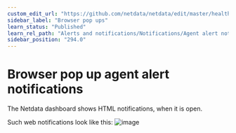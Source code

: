 ```yaml
---
custom_edit_url: "https://github.com/netdata/netdata/edit/master/health/notifications/web/README.md"
sidebar_label: "Browser pop ups"
learn_status: "Published"
learn_rel_path: "Alerts and notifications/Notifications/Agent alert notifications"
sidebar_position: "294.0"
---
```



# Browser pop up agent alert notifications

The Netdata dashboard shows HTML notifications, when it is open.

Such web notifications look like this:
![image](https://cloud.githubusercontent.com/assets/2662304/18407279/82bac6a6-7714-11e6-847e-c2e84eeacbfb.png)


